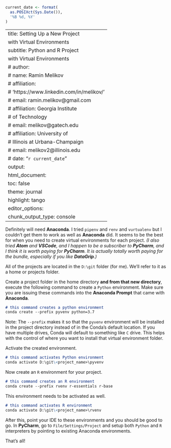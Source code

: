 ```r
current_date <- format(
  as.POSIXct(Sys.Date()),
  '%B %d, %Y'
)
```

---
title: Setting Up a New Project
  with Virtual Environments
subtitle: Python and R Project
  with Virtual Environments
# author:
  # name: Ramin Melikov
  # affiliation:
  #   'https://www.linkedin.com/in/melikov/'
  # email: ramin.melikov@gmail.com
  # affiliation: Georgia Institute
  #   of Technology
  # email: melikov@gatech.edu
  # affiliation: University of
  #   Illinois at Urbana-Champaign
  # email: melikov2@illinois.edu
# date: "`r current_date`"
output:
  html_document:
    toc: false
    theme: journal
    highlight: tango
editor_options:
  chunk_output_type: console
---

Definitely will need **Anaconda**.
I tried `pipenv` and `renv` and
`vurtualenv` but I couldn't get
them to work as well as
**Anaconda** did. It seems to be
the best for when you need to
create virtual environments for
each project. *(I also tried
**Atom** and **VSCode**, and I
happen to be a subscriber to
**PyCharm**, and I think it is
worth paying for **PyCharm**. It
is actually totally worth paying
for the bundle, especially if
you like **DataGrip**.)*

All of the projects are located
in the `D:\git` folder (for me).
We'll refer to it as a home or
projects folder.

Create a project folder in the
home directory **and from that
new directory**, execute the
following command to create a
`Python` environment. Make sure
you are issuing these commands
into the **Anaconda Prompt**
that came with **Anaconda**.

````markdown
# this command creates a python environment
conda create --prefix pyvenv python=3.7
````

Note: The `--prefix` makes it
so that the `pyvenv`
environment will be installed
in the project directory
instead of in the Conda's
default location. If you have
multiple drives, Conda will
default to something like `C`
drive. This helps with the
control of where you want to
install that virtual
environment folder.

Activate the created environment.

````markdown
# this command activates Python environment
conda activate D:\git\<project_name>\pyvenv
````

Now create an `R` environment
for your project.

````markdown
# this command creates an R environment
conda create --prefix rvenv r-essentials r-base
````

This environment needs to be
activated as well.

````markdown
# this command activates R environment
conda activate D:\git\<project_name>\rvenv
````

After this, point your IDE to
these environments and you
should be good to go. In
**PyCharm**, go to
`File/Settings/Project` and
setup both `Python` and `R`
interpreters by pointing to
existing Anaconda environments.

That's all!
